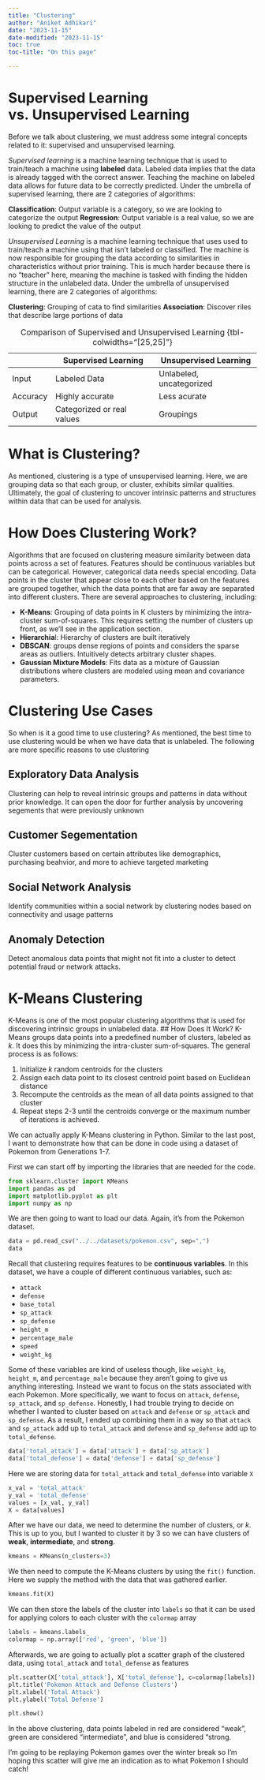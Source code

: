 ```yaml
---
title: "Clustering"
author: "Aniket Adhikari"
date: "2023-11-15"
date-modified: "2023-11-15"
toc: true
toc-title: "On this page"

---
```

# Supervised Learning vs. Unsupervised Learning
Before we talk about clustering, we must address some integral concepts related to it: supervised and unsupervised learning. 

*Supervised learning* is a machine learning technique that is used to train/teach a machine using **labeled** data. Labeled data implies that the data is already tagged with the correct answer. Teaching the machine on labeled data allows for future data to be correctly predicted.  Under the umbrella of supervised learning, there are 2 categories of algorithms:

**Classification**: Output variable is a category, so we are looking to categorize the output
**Regression**: Output variable is a real value, so we are looking to predict the value of the output

*Unsupervised Learning* is a machine learning technique that uses used to train/teach a machine using that isn’t labeled or classified. The machine is now responsible for grouping the data according to similarities in characteristics without prior training. This is much harder because there is no “teacher” here, meaning the machine is tasked with finding the hidden structure in the unlabeled data.  Under the umbrella of unsupervised  learning, there are 2 categories of algorithms:

**Clustering**: Grouping of cata to find similarities 
**Association**: Discover riles that describe large portions of data

|| Supervised Learning  | Unsupervised Learning |
|--------|--------|--|
| Input | Labeled Data  | Unlabeled, uncategorized |
| Accuracy | Highly accurate   |Less acurate |
| Output | Categorized or real values | Groupings|

: Comparison of Supervised and Unsupervised Learning {tbl-colwidths="[25,25]"}

# What is Clustering?
As mentioned, clustering is a type of unsupervised learning. Here, we are grouping data so that each group, or cluster, exhibits similar qualities. Ultimately, the goal of clustering to uncover intrinsic patterns and structures within data that can be used for analysis. 

# How Does Clustering Work?
Algorithms that are focused on clustering measure similarity between data points across a set of features. Features should be continuous variables but can be categorical. However, categorical data needs special encoding. Data points in the cluster that appear close to each other based on the features are grouped together, which the data points that are far away are separated into different clusters. There are several approaches to clustering, including: 

* **K-Means**: Grouping of data points in K clusters by minimizing the intra-cluster sum-of-squares. This requires setting the number of clusters up front, as we’ll see in the application section.
* **Hierarchia**l: Hierarchy of clusters are built iteratively
* **DBSCAN**: groups dense regions of points and considers the sparse areas as outliers. Intuitively detects arbitrary cluster shapes. 
* **Gaussian Mixture Models**: Fits data as a mixture of Gaussian distributions where clusters are modeled using mean and covariance parameters. 

# Clustering Use Cases
So when is it a good time to use clustering? As mentioned, the best time to use clustering would be when we have data that is unlabeled. The following are more specific reasons to use clustering

##  Exploratory Data Analysis 
Clustering can help to reveal intrinsic groups and patterns in data without prior knowledge. It can open the door for further analysis by uncovering segements that were previously unknown

## Customer Segementation 
Cluster customers based on certain attributes like demographics, purchasing beahvior, and more to achieve targeted marketing

## Social Network Analysis
Identify communities within a social network by clustering nodes based on connectivity and usage patterns

## Anomaly Detection
Detect anomalous data points that might not fit into a cluster to detect potential fraud or network attacks.

# K-Means Clustering
K-Means is one of the most popular clustering algorithms that is used for discovering intrinsic groups in unlabeled data. 
## How Does It Work?
K-Means groups data points into a predefined number of clusters, labeled as $k$. It does this by minimizing the intra-cluster sum-of-squares. The general process is as follows: 

1. Initialize $k$ random centroids for the clusters 
2. Assign each data point to its closest centroid point based on Euclidean distance 
3. Recompute the centroids as the mean of all data points assigned to that cluster
4. Repeat steps 2-3 until the centroids converge or the maximum number of iterations is achieved. 

We can actually apply K-Means clustering in Python. Similar to the last post, I want to demonstrate how that can be done in code using a dataset of Pokemon from Generations 1-7.

First we can start off by importing the libraries that are needed for the code.

```python
from sklearn.cluster import KMeans
import pandas as pd
import matplotlib.pyplot as plt
import numpy as np
```

We are then going to want to load our data. Again, it's from the Pokemon dataset.

```python
data = pd.read_csv("../../datasets/pokemon.csv", sep=",")
data
```

Recall that clustering requires features to be **continuous variables**. In this dataset, we have a couple of different continuous variables, such as:

* `attack`
* `defense`
* `base_total`
* `sp_attack`
* `sp_defense`
* `height_m`
* `percentage_male`
* `speed`
* `weight_kg`

Some of these variables are kind of useless though, like `weight_kg`, `height_m`, and `percentage_male` because they aren't going to give us anything interesting. Instead we want to focus on the stats associated with each Pokemon. More specifically, we want to focus on `attack`, `defense`, `sp_attack`,  and `sp_defense`. Honestly, I had trouble trying to decide on whether I wanted to cluster based on `attack` and `defense` or `sp_attack` and `sp_defense`. As a result, I ended up combining them in a way so that `attack` and `sp_attack` add up to `total_attack` and `defense` and `sp_defense` add up to `total_defense`. 

```python
data['total_attack'] = data['attack'] + data['sp_attack']
data['total_defense'] = data['defense'] + data['sp_defense']
```

Here we are storing data for `total_attack` and `total_defense` into variable `X`

```python
x_val = 'total_attack'
y_val = 'total_defense'
values = [x_val, y_val]
X = data[values] 
```

After we have our data, we need to determine the number of clusters, or $k$. This is up to you, but I wanted to cluster it by 3 so we can have clusters of **weak**, **intermediate**, and **strong**. 

```python
kmeans = KMeans(n_clusters=3)
```

We then need to compute the K-Means clusters by using the `fit()` function. Here we supply the method with the data that was gathered earlier.
```python
kmeans.fit(X)
```

We can then store the labels of the cluster into `labels` so that it can be used for applying colors to each cluster with the `colormap` array
```python
labels = kmeans.labels_
colormap = np.array(['red', 'green', 'blue'])
```

Afterwards, we are going to actually plot a scatter graph of the clustered data, using `total_attack` and `total_defense` as features

```python
plt.scatter(X['total_attack'], X['total_defense'], c=colormap[labels])
plt.title('Pokemon Attack and Defense Clusters')
plt.xlabel('Total Attack')
plt.ylabel('Total Defense')

plt.show()
```

In the above clustering, data points labeled in red are considered "weak", green are considered "intermediate", and blue is considered "strong.

I'm going to be replaying Pokemon games over the winter break so I'm hoping this scatter will give me an indication as to what Pokemon I should catch!